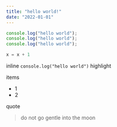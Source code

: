 ```yaml
---
title: "hello world!"
date: "2022-01-01"
---
```


```js
console.log("hello world");
console.log("hello world");
console.log("hello world");
```

```python
x = x + 1
```

inline `console.log("hello world")` highlight

items

- 1
- 2

quote

> do not go gentle into the moon
